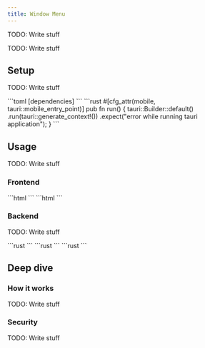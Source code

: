 ```yaml
---
title: Window Menu
---
```



TODO: Write stuff

<Demo>
TODO: Write stuff
</Demo>

## Setup

TODO: Write stuff

<Tabs>
    <TabItem label="Cargo.toml">
    ```toml
    [dependencies]
    ```
    </TabItem>
    <TabItem label="lib.rs">
    ```rust
    #[cfg_attr(mobile, tauri::mobile_entry_point)]
    pub fn run() {
        tauri::Builder::default()
            .run(tauri::generate_context!())
            .expect("error while running tauri application");
    }
    ```
    </TabItem>
</Tabs>


## Usage

TODO: Write stuff

### Frontend

<Tabs>
    <TabItem label="Vanilla">
    ```html
    ```
    </TabItem>
    <TabItem label="Astro">
    ```html
    ```
    </TabItem>
</Tabs>

### Backend

TODO: Write stuff

<Tabs>
    <TabItem label="Command">
    ```rust
    ```
    </TabItem>
    <TabItem label="Window event">
    ```rust
    ```
    </TabItem>
    <TabItem label="Setup function">
    ```rust
    ```
    </TabItem>
</Tabs>

## Deep dive

### How it works

TODO: Write stuff

### Security

TODO: Write stuff
